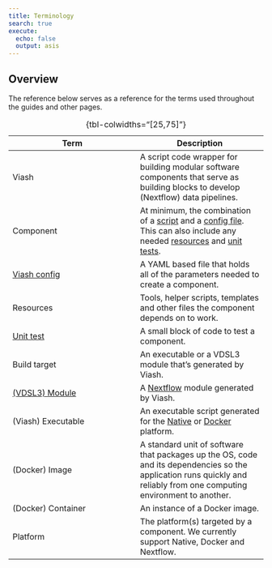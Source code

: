 ```yaml
---
title: Terminology
search: true
execute:
  echo: false
  output: asis
---
```


## Overview

The reference below serves as a reference for the terms used throughout the guides and other pages.  

| Term | Description |
|----|----|
|   Viash   |     A script code wrapper for building modular software components that serve as building blocks to develop (Nextflow) data pipelines.         |
|    Component  |     At minimum, the combination of a [script]() and a [config file](/documentation/reference/config/overview.html). This can also include any needed [resources]() and [unit tests]().          |
|    [Viash config](/documentation/reference/config/overview.html)   |       A YAML based file that holds all of the parameters needed to create a component.      |
|    Resources |       Tools, helper scripts, templates and other files the component depends on to work.     |
|    [Unit test](/documentation/guide/component/unit-testing.html) |       A small block of code to test a component.    |
|    Build target |       An executable or a VDSL3 module that's generated by Viash.    |
|    [(VDSL3) Module](/documentation/guide/building-block/nextflow/building-running.html) |       A [Nextflow]() module generated by Viash.    |
|    (Viash) Executable |       An executable script generated for the [Native](/documentation/guide/building-block/native-building-running.html) or [Docker](/documentation/guide/building-block/docker/building-running.html) platform.    |
|    (Docker) Image |       A standard unit of software that packages up the OS, code and its dependencies so the application runs quickly and reliably from one computing environment to another.     |
|    (Docker) Container |       An instance of a Docker image.     |
|    Platform |      The platform(s) targeted by a component. We currently support Native, Docker and Nextflow.     |
: {tbl-colwidths="[25,75]"}